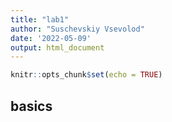```yaml
---
title: "lab1"
author: "Suschevskiy Vsevolod"
date: '2022-05-09'
output: html_document
---
```


```r
knitr::opts_chunk$set(echo = TRUE)
```

## basics

```r

```

